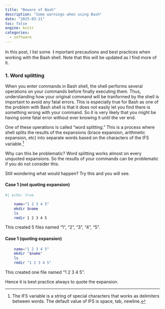 ```yaml
---
title: "Beware of Bash"
description: "Some warnings when using Bash"
date: "2025-03-21"
toc: false
engine: knitr
categories:
  - software
---
```


In this post, I list some ㅑmportant precautions and best practices when working with the Bash shell. Note that this will be updated as I find more of it.

### 1. Word splitting

When you enter commands in Bash shell, the shell performs several operations on your commands before finally executing them. Thus, understanding how your original command will be tranformed by the shell is important to avoid any fatal errors. This is especially true for Bash as one of the problem with Bash shell is that it does not easily let you find there is something wrong with your command. So it is very likely that you might be having some fatal error without ever knowing it until the ver end.

One of these operations is called "word splitting." This is a process where shell splits the results of the expansions (brace expansion, arithmetic expansion, etc) into separate words based on the characters of the IFS variable.[^1]

[^1]: The IFS variable is a string of special characters that works as delimiters between words. The default value of IFS is space, tab, newline.

Why can this be problematic? Word splitting works almost on every unquoted expansions. So the results of your commands can be problematic if you do not consider this.

Still wondering what would happen? Try this and you will see.

#### Case 1 (not quoting expansion)

```bash
#| echo: true

    name="1 2 3 4 5"
    mkdir $name
    ls
    rmdir 1 2 3 4 5
```

This created 5 files named "1", "2", "3", "4", "5".

#### Case 1 (quoting expansion)

```bash
    name="1 2 3 4 5"
    mkdir "$name"
    ls
    rmdir "1 2 3 4 5"
```

This created one file named "1 2 3 4 5".

Hence it is best practice always to quote the expansion.
